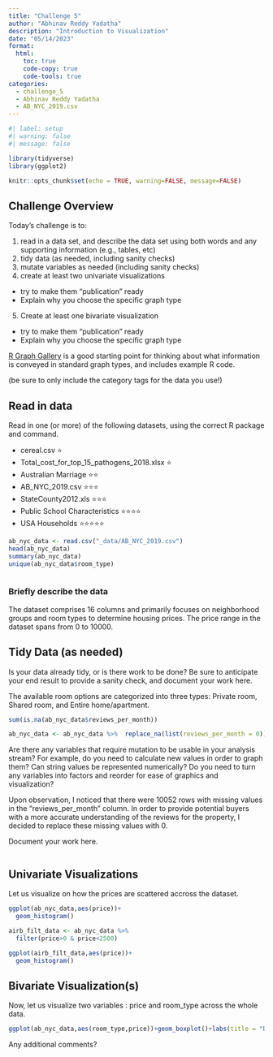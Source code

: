 ```yaml
---
title: "Challenge 5"
author: "Abhinav Reddy Yadatha"
description: "Introduction to Visualization"
date: "05/14/2023"
format:
  html:
    toc: true
    code-copy: true
    code-tools: true
categories:
  - challenge_5
  - Abhinav Reddy Yadatha
  - AB_NYC_2019.csv
---
```


```r
#| label: setup
#| warning: false
#| message: false

library(tidyverse)
library(ggplot2)

knitr::opts_chunk$set(echo = TRUE, warning=FALSE, message=FALSE)
```

## Challenge Overview

Today's challenge is to:

1)  read in a data set, and describe the data set using both words and any supporting information (e.g., tables, etc)
2)  tidy data (as needed, including sanity checks)
3)  mutate variables as needed (including sanity checks)
4)  create at least two univariate visualizations
   - try to make them "publication" ready
   - Explain why you choose the specific graph type
5)  Create at least one bivariate visualization
   - try to make them "publication" ready
   - Explain why you choose the specific graph type

[R Graph Gallery](https://r-graph-gallery.com/) is a good starting point for thinking about what information is conveyed in standard graph types, and includes example R code.

(be sure to only include the category tags for the data you use!)

## Read in data

Read in one (or more) of the following datasets, using the correct R package and command.

-   cereal.csv ⭐
-   Total_cost_for_top_15_pathogens_2018.xlsx ⭐
-   Australian Marriage ⭐⭐ 
-   AB_NYC_2019.csv ⭐⭐⭐
-   StateCounty2012.xls ⭐⭐⭐
-   Public School Characteristics ⭐⭐⭐⭐ 
-   USA Households ⭐⭐⭐⭐⭐

```r
ab_nyc_data <- read.csv("_data/AB_NYC_2019.csv")
head(ab_nyc_data)
summary(ab_nyc_data)
unique(ab_nyc_data$room_type)



```

### Briefly describe the data

The dataset comprises 16 columns and primarily focuses on neighborhood groups and room types to determine housing prices. The price range in the dataset spans from 0 to 10000.

## Tidy Data (as needed)

Is your data already tidy, or is there work to be done? Be sure to anticipate your end result to provide a sanity check, and document your work here.

The available room options are categorized into three types: Private room, Shared room, and Entire home/apartment.

```r

sum(is.na(ab_nyc_data$reviews_per_month))

ab_nyc_data <- ab_nyc_data %>%  replace_na(list(reviews_per_month = 0))


```

Are there any variables that require mutation to be usable in your analysis stream? For example, do you need to calculate new values in order to graph them? Can string values be represented numerically? Do you need to turn any variables into factors and reorder for ease of graphics and visualization?

Upon observation, I noticed that there were 10052 rows with missing values in the "reviews_per_month" column. In order to provide potential buyers with a more accurate understanding of the reviews for the property, I decided to replace these missing values with 0.

Document your work here.

```r



```

## Univariate Visualizations
Let us visualize on how the prices are scattered accross the dataset. 

```r
ggplot(ab_nyc_data,aes(price))+
  geom_histogram()

airb_filt_data <- ab_nyc_data %>%
  filter(price>0 & price<2500)

ggplot(airb_filt_data,aes(price))+
  geom_histogram()

```


## Bivariate Visualization(s)

Now, let us visualize two variables : price and room_type across the whole data.

```r
ggplot(ab_nyc_data,aes(room_type,price))+geom_boxplot()+labs(title = "Distribution of Airbnb prices across various ranges of room types.")


```

Any additional comments?
